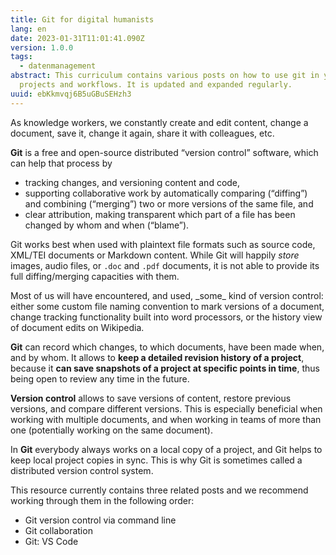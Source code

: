 ```yaml
---
title: Git for digital humanists
lang: en
date: 2023-01-31T11:01:41.090Z
version: 1.0.0
tags:
  - datenmanagement
abstract: This curriculum contains various posts on how to use git in your
  projects and workflows. It is updated and expanded regularly.
uuid: ebKkmvqj6B5uGBuSEHzh3
---
```

As knowledge workers, we constantly create and edit content, change a document, save it, change it again, share it with colleagues, etc.


**Git** is a free and open-source distributed “version control” software, which can help that process by

- tracking changes, and versioning content and code,
- supporting collaborative work by automatically comparing (“diffing”) and combining (“merging”) two or more versions of the same file, and
- clear attribution, making transparent which part of a file has been changed by whom and when (“blame”).

Git works best when used with plaintext file formats such as source code, XML/TEI documents or Markdown content. While Git will happily _store_ images, audio files, or `.doc` and `.pdf` documents, it is not able to provide its full diffing/merging capacities with them.

<SideNote type="info" title="A distributed version control software?">
Most of us will have encountered, and used, _some_ kind of version control: either some custom file naming convention to mark versions of a document, change tracking functionality built into word processors, or the history view of document edits on Wikipedia.

**Git** can record which changes, to which documents, have been made when, and by whom. It allows to **keep a detailed revision history of a project**, because it **can save snapshots of a project at specific points in time**, thus being open to review any time in the future.

**Version control** allows to save versions of content, restore previous versions, and compare different versions. This is especially beneficial when working with multiple documents, and when working in teams of more than one (potentially working on the same document).

In **Git** everybody always works on a local copy of a project, and Git helps to keep local project copies in sync. This is why Git is sometimes called a distributed version control system.
</SideNote>

This resource currently contains three related posts and we recommend working through them in the following order:

- Git version control via command line
- Git collaboration
- Git: VS Code